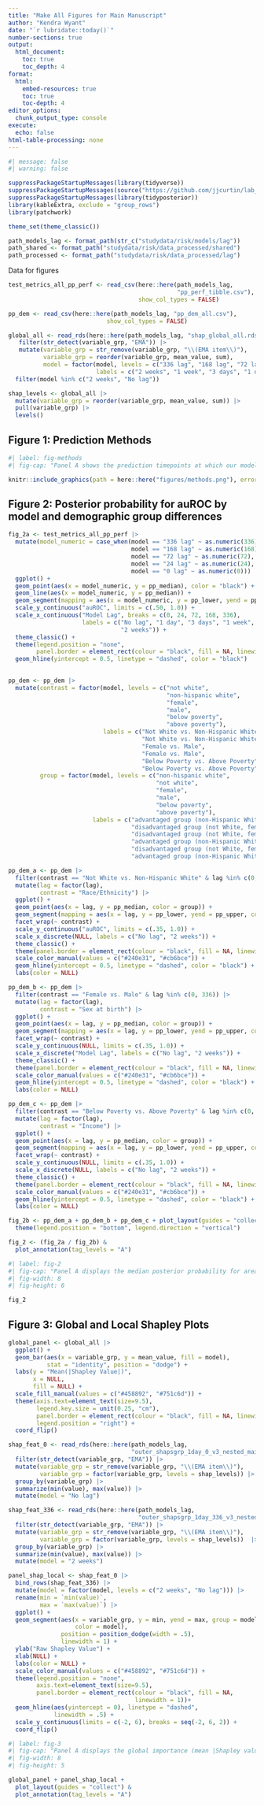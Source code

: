 ```yaml
---
title: "Make All Figures for Main Manuscript"
author: "Kendra Wyant"
date: "`r lubridate::today()`"
number-sections: true
output: 
  html_document:
    toc: true 
    toc_depth: 4
format:
  html:
    embed-resources: true
    toc: true
    toc-depth: 4
editor_options: 
  chunk_output_type: console
execute:
  echo: false
html-table-processing: none
---
```


```r
#| message: false
#| warning: false

suppressPackageStartupMessages(library(tidyverse))
suppressPackageStartupMessages(source("https://github.com/jjcurtin/lab_support/blob/main/format_path.R?raw=true"))
suppressPackageStartupMessages(library(tidyposterior))
library(kableExtra, exclude = "group_rows")
library(patchwork)

theme_set(theme_classic())

path_models_lag <- format_path(str_c("studydata/risk/models/lag"))
path_shared <- format_path("studydata/risk/data_processed/shared")
path_processed <- format_path("studydata/risk/data_processed/lag")
```

Data for figures
```r
test_metrics_all_pp_perf <- read_csv(here::here(path_models_lag,
                                                "pp_perf_tibble.csv"),
                                     show_col_types = FALSE)

pp_dem <- read_csv(here::here(path_models_lag, "pp_dem_all.csv"),
                            show_col_types = FALSE)

global_all <- read_rds(here::here(path_models_lag, "shap_global_all.rds")) |> 
   filter(str_detect(variable_grp, "EMA")) |> 
   mutate(variable_grp = str_remove(variable_grp, "\\(EMA item\\)"),
          variable_grp = reorder(variable_grp, mean_value, sum),
          model = factor(model, levels = c("336 lag", "168 lag", "72 lag", "24 lag", "0 lag"),
                         labels = c("2 weeks", "1 week", "3 days", "1 day", "No lag" ))) |> 
  filter(model %in% c("2 weeks", "No lag"))

shap_levels <- global_all |>
  mutate(variable_grp = reorder(variable_grp, mean_value, sum)) |>
  pull(variable_grp) |>
  levels()
```


## Figure 1: Prediction Methods
```r
#| label: fig-methods
#| fig-cap: "Panel A shows the prediction timepoints at which our model calculated a predicted probability of a lapse. All available data up until, but not including, the prediction timepoint was used to generate these predictions. Features were created for varying feature scoring epochs before the prediction timepoint (i.e., 12, 24, 48, 72, and 168 hours). Prediction timepoints were updated hourly. Panel B shows how the prediction window (i.e., window in which a lapse might occur) rolls forward hour-by-hour with the prediction timepoint. The prediction window width for all models was 24 hours. Additionally, there were five possible lag times between the prediction timepoint and start of the prediction window. A prediction window either started immediately after the prediction timepoint (no lag) or was lagged by 1 day, 3 days, 1 week, or 2 weeks."

knitr::include_graphics(path = here::here("figures/methods.png"), error = FALSE)
```



## Figure 2: Posterior probability for auROC by model and demographic group differences
```r

fig_2a <- test_metrics_all_pp_perf |>
  mutate(model_numeric = case_when(model == "336 lag" ~ as.numeric(336),
                                   model == "168 lag" ~ as.numeric(168),
                                   model == "72 lag" ~ as.numeric(72),
                                   model == "24 lag" ~ as.numeric(24),
                                   model == "0 lag" ~ as.numeric(0))) |> 
  ggplot() + 
  geom_point(aes(x = model_numeric, y = pp_median), color = "black") +
  geom_line(aes(x = model_numeric, y = pp_median)) +
  geom_segment(mapping = aes(x = model_numeric, y = pp_lower, yend = pp_upper)) +
  scale_y_continuous("auROC", limits = c(.50, 1.0)) +
  scale_x_continuous("Model Lag", breaks = c(0, 24, 72, 168, 336), 
                     labels = c("No lag", "1 day", "3 days", "1 week",
                                "2 weeks")) +
  theme_classic() +
  theme(legend.position = "none",
        panel.border = element_rect(colour = "black", fill = NA, linewidth = 1)) +
  geom_hline(yintercept = 0.5, linetype = "dashed", color = "black")
  
```

```r
pp_dem <- pp_dem |>
  mutate(contrast = factor(model, levels = c("not white", 
                                             "non-hispanic white",
                                             "female",
                                             "male",
                                             "below poverty",
                                             "above poverty"),
                           labels = c("Not White vs. Non-Hispanic White",
                                      "Not White vs. Non-Hispanic White",
                                      "Female vs. Male",
                                      "Female vs. Male",
                                      "Below Poverty vs. Above Poverty",
                                      "Below Poverty vs. Above Poverty")),
         group = factor(model, levels = c("non-hispanic white",
                                          "not white", 
                                          "female",
                                          "male",
                                          "below poverty",
                                          "above poverty"),
                        labels = c("advantaged group (non-Hispanic White, male, above poverty)", 
                                   "disadvantaged group (not White, female, below poverty)",
                                   "disadvantaged group (not White, female, below poverty)",
                                   "advantaged group (non-Hispanic White, male, above poverty)",
                                   "disadvantaged group (not White, female, below poverty)",
                                   "advantaged group (non-Hispanic White, male, above poverty)"))) 

pp_dem_a <- pp_dem |> 
  filter(contrast == "Not White vs. Non-Hispanic White" & lag %in% c(0, 336)) |> 
  mutate(lag = factor(lag),
         contrast = "Race/Ethnicity") |> 
  ggplot() + 
  geom_point(aes(x = lag, y = pp_median, color = group)) +
  geom_segment(mapping = aes(x = lag, y = pp_lower, yend = pp_upper, color = group)) +
  facet_wrap(~ contrast) +
  scale_y_continuous("auROC", limits = c(.35, 1.0)) +
  scale_x_discrete(NULL, labels = c("No lag", "2 weeks")) +
  theme_classic() +
  theme(panel.border = element_rect(colour = "black", fill = NA, linewidth = 1)) +
  scale_color_manual(values = c("#240e31", "#cb6bce")) +
  geom_hline(yintercept = 0.5, linetype = "dashed", color = "black") +
  labs(color = NULL)

pp_dem_b <- pp_dem |> 
  filter(contrast == "Female vs. Male" & lag %in% c(0, 336)) |> 
  mutate(lag = factor(lag),
         contrast = "Sex at birth") |> 
  ggplot() + 
  geom_point(aes(x = lag, y = pp_median, color = group)) +
  geom_segment(mapping = aes(x = lag, y = pp_lower, yend = pp_upper, color = group)) +
  facet_wrap(~ contrast) +
  scale_y_continuous(NULL, limits = c(.35, 1.0)) +
  scale_x_discrete("Model Lag", labels = c("No lag", "2 weeks")) +
  theme_classic() +
  theme(panel.border = element_rect(colour = "black", fill = NA, linewidth = 1)) +
  scale_color_manual(values = c("#240e31", "#cb6bce")) +
  geom_hline(yintercept = 0.5, linetype = "dashed", color = "black") +
  labs(color = NULL)

pp_dem_c <- pp_dem |> 
  filter(contrast == "Below Poverty vs. Above Poverty" & lag %in% c(0, 336)) |> 
  mutate(lag = factor(lag),
         contrast = "Income") |> 
  ggplot() + 
  geom_point(aes(x = lag, y = pp_median, color = group)) +
  geom_segment(mapping = aes(x = lag, y = pp_lower, yend = pp_upper, color = group)) +
  facet_wrap(~ contrast) +
  scale_y_continuous(NULL, limits = c(.35, 1.0)) +
  scale_x_discrete(NULL, labels = c("No lag", "2 weeks")) +
  theme_classic() +
  theme(panel.border = element_rect(colour = "black", fill = NA, linewidth = 1)) +
  scale_color_manual(values = c("#240e31", "#cb6bce")) +
  geom_hline(yintercept = 0.5, linetype = "dashed", color = "black") +
  labs(color = NULL)

fig_2b <- pp_dem_a + pp_dem_b + pp_dem_c + plot_layout(guides = "collect") &
  theme(legend.position = "bottom", legend.direction = "vertical") 

fig_2 <- (fig_2a / fig_2b) &
  plot_annotation(tag_levels = "A")
```


```r
#| label: fig-2
#| fig-cap: "Panel A displays the median posterior probability for area under ROC curve (auROC) and 95% Bayesian credible intervals (CI) for each lagged model (0, 1-day, 3-day, 1-week, and 2-week lag). Dashed line represents a random classifier with an auROC of .5. Panels B-D display the median auROC and Bayesian CI for the 0 and 2-week lag models by fairness contrast. The darker lines represent the advantaged groups (non-Hispanic White, male, above poverty) and the lighter lines represent the disadvantaged groups (not White, female, below poverty). Dashed lines represent a random classifier with an auROC of .5."
#| fig-width: 8
#| fig-height: 6

fig_2 
```


## Figure 3: Global and Local Shapley Plots

```r
global_panel <- global_all |>
  ggplot() +
  geom_bar(aes(x = variable_grp, y = mean_value, fill = model), 
           stat = "identity", position = "dodge") +
  labs(y = "Mean(|Shapley Value|)",
       x = NULL,
       fill = NULL) +
  scale_fill_manual(values = c("#458892", "#751c6d")) +
  theme(axis.text=element_text(size=9.5),
        legend.key.size = unit(0.25, "cm"),
        panel.border = element_rect(colour = "black", fill = NA, linewidth = 1),
        legend.position = "right") +
  coord_flip()
```

```r
shap_feat_0 <- read_rds(here::here(path_models_lag, 
                                   "outer_shapsgrp_1day_0_v3_nested_main.rds")) |> 
  filter(str_detect(variable_grp, "EMA")) |> 
  mutate(variable_grp = str_remove(variable_grp, "\\(EMA item\\)"),
         variable_grp = factor(variable_grp, levels = shap_levels)) |> 
  group_by(variable_grp) |> 
  summarize(min(value), max(value)) |> 
  mutate(model = "No lag")

shap_feat_336 <- read_rds(here::here(path_models_lag, 
                                     "outer_shapsgrp_1day_336_v3_nested_main.rds")) |> 
  filter(str_detect(variable_grp, "EMA")) |> 
  mutate(variable_grp = str_remove(variable_grp, "\\(EMA item\\)"),
         variable_grp = factor(variable_grp, levels = shap_levels))  |> 
  group_by(variable_grp) |> 
  summarize(min(value), max(value)) |> 
  mutate(model = "2 weeks")

panel_shap_local <- shap_feat_0 |>
  bind_rows(shap_feat_336) |> 
  mutate(model = factor(model, levels = c("2 weeks", "No lag"))) |> 
  rename(min = `min(value)`,
         max = `max(value)`) |> 
  ggplot() +
  geom_segment(aes(x = variable_grp, y = min, yend = max, group = model,
                   color = model),
               position = position_dodge(width = .5), 
               linewidth = 1) +
  ylab("Raw Shapley Value") +
  xlab(NULL) +
  labs(color = NULL) +
  scale_color_manual(values = c("#458892", "#751c6d")) +
  theme(legend.position = "none",
        axis.text=element_text(size=9.5),
        panel.border = element_rect(colour = "black", fill = NA, 
                                    linewidth = 1))+
  geom_hline(aes(yintercept = 0), linetype = "dashed",
             linewidth = .5) +
  scale_y_continuous(limits = c(-2, 6), breaks = seq(-2, 6, 2)) +
  coord_flip()
```


```r
#| label: fig-3
#| fig-cap: "Panel A displays the global importance (mean |Shapley value|) for feature categories for the no lag and 2-week lag models. Feature categories are ordered by their aggregate global importance. The importance of each feature category for each model is displayed separately by color. Panels B displays the variation in local feature importance for the no lag and 2-week lag models. Lines start at minimum Shapley value and end at maximum Shapley value."
#| fig-width: 8
#| fig-height: 5

global_panel + panel_shap_local + 
  plot_layout(guides = "collect") &
  plot_annotation(tag_levels = "A") 
```